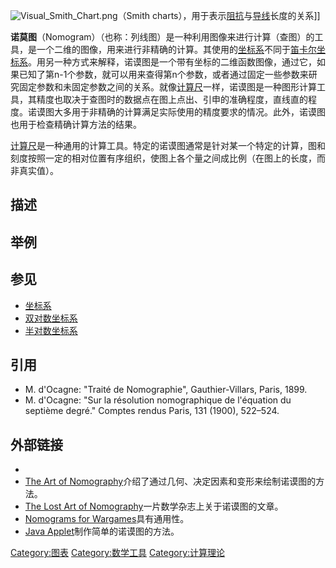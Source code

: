 {{expand|time=2011-01-28T02:54:28+00:00}}
[[File:Visual_Smith_Chart.png|right]]（Smith charts），用于表示[[阻抗|阻抗]]与[[导线|导线]]长度的关系]]

'''诺莫图'''（Nomogram）（也称：列线图）是一种利用图像来进行计算（查图）的工具，是一个二维的图像，用来进行非精确的计算。其使用的[[坐标系|坐标系]]不同于[[笛卡尔坐标系|笛卡尔坐标系]]。用另一种方式来解释，诺谟图是一个带有坐标的二维函数图像，通过它，如果已知了第n-1个参数，就可以用来查得第n个参数，或者通过固定一些参数来研究固定参数和未固定参数之间的关系。就像[[计算尺|计算尺]]一样，诺谟图是一种图形计算工具，其精度也取决于查图时的数据点在图上点出、引申的准确程度，直线直的程度。诺谟图大多用于非精确的计算满足实际使用的精度要求的情况。此外，诺谟图也用于检查精确计算方法的结果。

[[计算尺|计算尺]]是一种通用的计算工具。特定的诺谟图通常是针对某一个特定的计算，图和刻度按照一定的相对位置有序组织，使图上各个量之间成比例（在图上的长度，而非真实值）。

== 描述 ==

== 举例 ==

== 参见 ==
{{Wiktionary|nomogram}}
* [[坐标系|坐标系]]
* [[双对数坐标系|双对数坐标系]]
* [[半对数坐标系|半对数坐标系]]

== 引用 ==

*M. d'Ocagne: "Traité de Nomographie", Gauthier-Villars, Paris, 1899.
*M. d'Ocagne: "Sur la résolution nomographique de l'équation du septième degré." Comptes rendus Paris, 131 (1900), 522–524.

== 外部链接 ==
*{{MathWorld |title= Nomogram |urlname= Nomogram}}
* [http://myreckonings.com/wordpress/2008/01/09/the-art-of-nomography-i-geometric-design/ The Art of Nomography]{{Wayback|url=http://myreckonings.com/wordpress/2008/01/09/the-art-of-nomography-i-geometric-design/ |date=20091207041603 }}介绍了通过几何、决定因素和变形来绘制诺谟图的方法。
* [http://myreckonings.com/wordpress/2010/04/18/nomography-article-in-the-umap-journal/ The Lost Art of Nomography]{{Wayback|url=http://myreckonings.com/wordpress/2010/04/18/nomography-article-in-the-umap-journal/ |date=20110120101953 }}一片数学杂志上关于诺谟图的文章。
* [http://www.projectrho.com/nomogram/index.html Nomograms for Wargames]{{Wayback|url=http://www.projectrho.com/nomogram/index.html |date=20090925020611 }}具有通用性。
* [http://www.ece.rochester.edu/~jones/NomoDevel/nomopage.htm Java Applet ]{{Wayback|url=http://www.ece.rochester.edu/~jones/NomoDevel/nomopage.htm |date=20090924194244 }}制作简单的诺谟图的方法。

[[Category:图表|Category:图表]]
[[Category:数学工具|Category:数学工具]]
[[Category:计算理论|Category:计算理论]]
